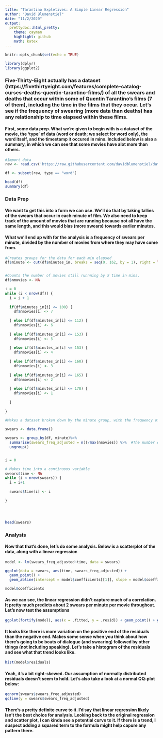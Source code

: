---
title: "Tarantino Expletives: A Simple Linear Regression"
author: "David Blumenstiel"
date: "11/2/2020"
output:  
  prettydoc::html_pretty:
    theme: cayman
    highlight: github
    math: katex
---

```{r setup, include=FALSE}
knitr::opts_chunk$set(echo = TRUE)

library(dplyr)
library(ggplot2)
```

### Five-Thirty-Eight actually has a dataset (https://fivethirtyeight.com/features/complete-catalog-curses-deaths-quentin-tarantino-films/) of all the swears and deaths that occur within some of Quentin Tarantino's films (7 of them), including the time in the films that they occur.  Let's see if the frequency of swearing (more data than deaths) has any relationship to time elapsed within these films.

#### First, some data prep.  What we're given to begin with is a dataset of the movie, the 'type' of data (word or death; we select for word only), the word itself, and the timestamp it occured in mins.  Included below is also a summary, in which we can see that some movies have alot more than others.
```{r}
#Import data
raw <- read.csv('https://raw.githubusercontent.com/davidblumenstiel/data/master/tarantino/tarantino.csv')

df <- subset(raw, type == "word")

head(df)
summary(df)
```


### Data Prep

#### We want to get this into a form we can use.  We'll do that by taking tallies of the swears that occur in each minute of film.  We also need to keep track of the amount of movies that are running because not all have the same length, and this would bias (more swears) towards earlier minutes.

#### What we'll end up with for the analysis is a frequency of swears per minute, divided by the number of movies from where they may have come from.
```{r}
#Creates groups for the data for each min elapsed
df$minute <- cut(df$minutes_in, breaks = seq(0, 162, by = 1), right = TRUE)


#Counts the number of movies still runnning by X time in mins.
df$nmovies <- NA

i = 0
while (i < nrow(df)) {
  i = i + 1
  
  if(df$minutes_in[i] <= 100) {
    df$nmovies[i] <- 7
  
  } else if(df$minutes_in[i] <= 112) {
    df$nmovies[i] <- 6
    
  } else if(df$minutes_in[i] <= 153) {
    df$nmovies[i] <- 5
    
  } else if(df$minutes_in[i] <= 153) {
    df$nmovies[i] <- 4
    
  } else if(df$minutes_in[i] <= 160) {
    df$nmovies[i] <- 3
    
  } else if(df$minutes_in[i] <= 165) {
    df$nmovies[i] <- 2
    
  } else if(df$minutes_in[i] <= 178) {
    df$nmovies[i] <- 1
    
  }
  
}

#Makes a dataset broken down by the minute group, with the frequency of swears
  
swears <- data.frame()

swears <- group_by(df, minute)%>%
  summarise(swears_freq_adjusted = n()/max(nmovies)) %>%  #The number of swears over the amount of movies for any given minute
  ungroup()


i = 0

# Makes time into a continuous variable
swears$time <- NA
while (i < nrow(swears)) {
  i = i+1
  
  swears$time[i] <- i
  
}




head(swears)

```

###  Analysis

#### Now that that's done, let's do some analysis.  Below is a scatterplot of the data, along with a linear regression 


```{r}
model <- lm(swears_freq_adjusted~time, data = swears)

ggplot(data = swears, aes(time, swears_freq_adjusted)) + 
  geom_point() +
  geom_abline(intercept = model$coefficients[[1]], slope = model$coefficients[[2]], color = 'red') 

model$coefficients

```

#### As we can see, the linear regression didn't capture much of a correlation.  It pretty much predicts about 2 swears per minute per movie throughout.  Let's now test the assumptions

```{r}
ggplot(fortify(model), aes(x = .fitted, y = .resid)) + geom_point() + geom_hline(yintercept = 0)
```

#### It looks like there is more variation on the positive end of the residuals than the negative end.  Makes some sense when you think about how there's going to be bouts of dialogue (and swearing) followed by other things (not including speaking).  Let's take a histogram of the residuals and see what that trend looks like.

```{r}
hist(model$residuals)
```

#### Yeah, it's a bit right-skewed.  Our assumption of normally distributed residuals doesn't seem to hold.  Let's also take a look at a normal QQ-plot below:

```{r}
qqnorm(swears$swears_freq_adjusted)
qqline(y = swears$swears_freq_adjusted)
```

#### There's a pretty definite curve to it.  I'd say that linear regression likely isn't the best choice for analysis.  Looking back to the original regression and scatter plot, I can kinda see a potential curve to it.  If there is a trend, I suspect adding a squared term to the formula might help capure any pattern there.  





